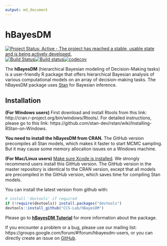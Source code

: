 ```yaml
---
output: md_document
---
```



<!-- README.md is generated from README.Rmd. Please edit that file -->
hBayesDM
========

[![Project Status: Active - The project has reached a stable, usable state and is being actively developed.](http://www.repostatus.org/badges/latest/active.svg)](http://www.repostatus.org/#active)[![Build Status](https://travis-ci.org/CCS-Lab/hBayesDM.svg?branch=master)](https://travis-ci.org/CCS-Lab/hBayesDM)[![Build status](https://ci.appveyor.com/api/projects/status/hi3vp6ikm396pqcu?svg=true)](https://ci.appveyor.com/project/paulhendricks/hbayesdm)[![codecov](https://codecov.io/gh/CCS-Lab/hBayesDM/branch/master/graph/badge.svg)](https://codecov.io/gh/CCS-Lab/hBayesDM)

The **hBayesDM** (hierarchical Bayesian modeling of Decision-Making tasks) is a user-friendly R package that offers hierarchical Bayesian analysis of various computational models on an array of decision-making tasks. The hBayesDM package uses [Stan](http://mc-stan.org/) for Bayesian inference. 

Installation
------------
**(For Windows users)** First download and install Rtools from this link: http://cran.r-project.org/bin/windows/Rtools/. For detailed instructions, please go to this link: https://github.com/stan-dev/rstan/wiki/Installing-RStan-on-Windows. 

**You need to install the hBayesDM from CRAN.** The GitHub version precompiles all Stan models, which makes it faster to start MCMC sampling. But it may cause some memory allocation issues on a Windows machine. 



**(For Mac/Linux users)** [Make sure Xcode is installed](https://github.com/stan-dev/rstan/wiki/RStan-Mac-OS-X-Prerequisite-Installation-Instructions#step2_3). We strongly recommend users install this GitHub version. The GitHub version in the master repository is identical to the CRAN version, except that all models are precompiled in the GitHub version, which saves time for compiling Stan models. 

You can install the latest version from github with:

``` r
# install 'devtools' if required
if (!require(devtools)) install.packages("devtools")  
devtools::install_github("CCS-Lab/hBayesDM")
```

Please go to **[hBayesDM Tutorial](http://rpubs.com/CCSL/hBayesDM)** for more information about the package.


If you encounter a problem or a bug, please use our mailing list: https://groups.google.com/forum/#!forum/hbayesdm-users, or you can directly create an issue on [GitHub](https://github.com/CCS-Lab/hBayesDM/issues/new). 

